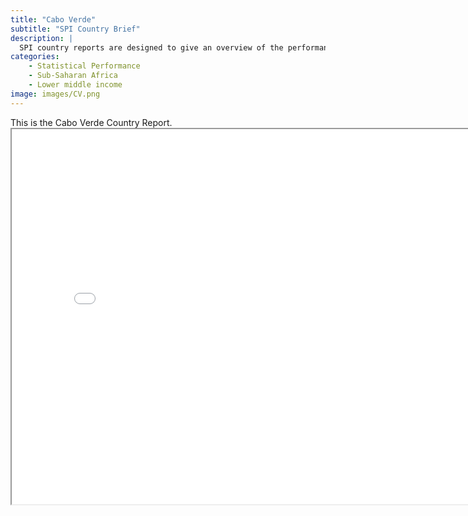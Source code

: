 ```yaml
---
title: "Cabo Verde"
subtitle: "SPI Country Brief"
description: |
  SPI country reports are designed to give an overview of the performance of Cabo Verde.
categories:
    - Statistical Performance
    - Sub-Saharan Africa
    - Lower middle income
image: images/CV.png
---
```


This is the Cabo Verde Country Report.
<iframe src="charts/Cabo Verde_chart.html" width="800" height="600"></iframe>

